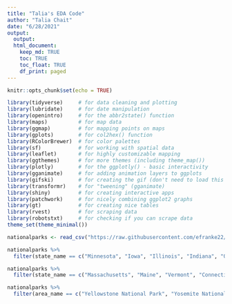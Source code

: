 ```yaml
---
title: "Talia's EDA Code"
author: "Talia Chait"
date: "6/28/2021"
output:
  output: 
  html_document:
    keep_md: TRUE
    toc: TRUE
    toc_float: TRUE
    df_print: paged
---
```


```r
knitr::opts_chunk$set(echo = TRUE)
```

```r
library(tidyverse)     # for data cleaning and plotting
library(lubridate)     # for date manipulation
library(openintro)     # for the abbr2state() function
library(maps)          # for map data
library(ggmap)         # for mapping points on maps
library(gplots)        # for col2hex() function
library(RColorBrewer)  # for color palettes
library(sf)            # for working with spatial data
library(leaflet)       # for highly customizable mapping
library(ggthemes)      # for more themes (including theme_map())
library(plotly)        # for the ggplotly() - basic interactivity
library(gganimate)     # for adding animation layers to ggplots
library(gifski)        # for creating the gif (don't need to load this library every time,but need it installed)
library(transformr)    # for "tweening" (gganimate)
library(shiny)         # for creating interactive apps
library(patchwork)     # for nicely combining ggplot2 graphs  
library(gt)            # for creating nice tables
library(rvest)         # for scraping data
library(robotstxt)     # for checking if you can scrape data
theme_set(theme_minimal())
```

```r
nationalparks <- read_csv("https://raw.githubusercontent.com/efranke22/stat112_final_project/main/nationalpark.csv")
```


```r
nationalparks %>% 
  filter(state_name == c("Minnesota", "Iowa", "Illinois", "Indiana", "Ohio", "Michigan", "Nebraska", "South Dakota", "North Dakota", "Kansas", "Wisconsin", "Missouri")) 

nationalparks %>% 
  filter(state_name == c("Massachusetts", "Maine", "Vermont", "Connecticut", "Pennsylvania", "New York", "New Jersey", "Delaware", "Maryland", "New Hampshire"))

nationalparks %>% 
  filter(area_name == c("Yellowstone National Park", "Yosemite National Park", "Glacier National Park", "Grand Canyon National Park", "Zion National Park"))
```

